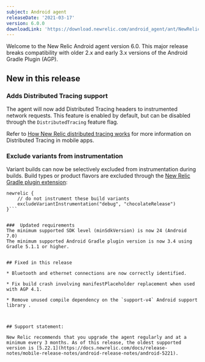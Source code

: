```yaml
---
subject: Android agent
releaseDate: '2021-03-17'
version: 6.0.0
downloadLink: 'https://download.newrelic.com/android_agent/ant/NewRelic_Android_Agent_6.0.0.zip'
---
```


Welcome to the New Relic Android agent version 6.0. This major release breaks compatibility with older 2.x and early 3.x versions of the Android Gradle Plugin (AGP). 

## New in this release

### Adds Distributed Tracing support
The agent will now add Distributed Tracing headers to instrumented network requests. This feature is enabled by default, but can be disabled through the `DistributedTracing` feature flag. 

Refer to [How New Relic distributed tracing works](docs/understand-dependencies/distributed-tracing/get-started/how-new-relic-distributed-tracing-works/#no-sampling) for more information on Distributed Tracing in mobile apps.

### Exclude variants from instrumentation

Variant builds can now be selectively excluded from instrumentation during builds. 
Build types or product flavors are excluded through the [New Relic Gradle plugin extension](docs/mobile-monitoring/new-relic-mobile-android/install-configure/configure-new-relic-gradle-plugin/):

```
newrelic {
    // do not instrument these build variants
    excludeVariantInstrumentation("debug", "chocolateRelease")
}```


###  Updated requirements
The minimum supported SDK level (minSdkVersion) is now 24 (Android 7.0)
The minimum supported Android Gradle plugin version is now 3.4 using Gradle 5.1.1 or higher.


## Fixed in this release

* Bluetooth and ethernet connections are now correctly identified.

* Fix build crash involving manifestPlaceholder replacement when used with AGP 4.1.

* Remove unused compile dependency on the `support-v4` Android support library .



## Support statement:

New Relic recommends that you upgrade the agent regularly and at a minimum every 3 months. As of this release, the oldest supported version is [5.22.1](https://docs.newrelic.com/docs/release-notes/mobile-release-notes/android-release-notes/android-5221).
